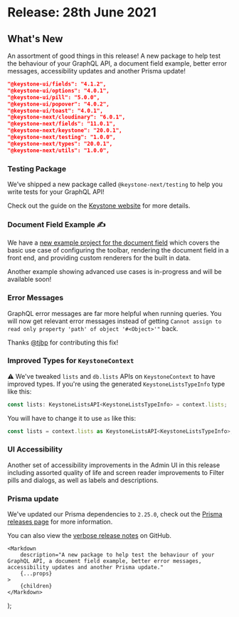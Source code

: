 
# Release: 28th June 2021

## What's New

An assortment of good things in this release! A new package to help test the behaviour of your GraphQL API, a document field example, better error messages, accessibility updates and another Prisma update! <Emoji symbol="🍱" alt="Bento box" />

```json
"@keystone-ui/fields": "4.1.2",
"@keystone-ui/options": "4.0.1",
"@keystone-ui/pill": "5.0.0",
"@keystone-ui/popover": "4.0.2",
"@keystone-ui/toast": "4.0.1",
"@keystone-next/cloudinary": "6.0.1",
"@keystone-next/fields": "11.0.1",
"@keystone-next/keystone": "20.0.1",
"@keystone-next/testing": "1.0.0",
"@keystone-next/types": "20.0.1",
"@keystone-next/utils": "1.0.0",
```

### Testing Package <Emoji symbol="🧪" alt="Test tube" />

We’ve shipped a new package called `@keystone-next/testing` to help you write tests for your GraphQL API!

Check out the guide on the [Keystone website](https://keystonejs.com/docs/guides/testing) for more details.

### Document Field Example ✍️

We have a [new example project for the document field](https://github.com/keystonejs/keystone/tree/main/examples/document-field) which covers the basic use case of configuring the toolbar, rendering the document field in a front end, and providing custom renderers for the built in data.

Another example showing advanced use cases is in-progress and will be available soon!

### Error Messages <Emoji symbol="❗" alt="Exclamation" />

GraphQL error messages are far more helpful when running queries. You will now get relevant error messages instead of getting `Cannot assign to read only property 'path' of object '#<Object>'"` back.

Thanks [@tjbp](https://github.com/tjbp) for contributing this fix!

### Improved Types for `KeystoneContext` <Emoji symbol="📜" alt="Scroll" />

⚠️ We've tweaked `lists` and `db.lists` APIs on `KeystoneContext` to have improved types. If you're using the generated `KeystoneListsTypeInfo` type like this:

```ts
const lists: KeystoneListsAPI<KeystoneListsTypeInfo> = context.lists;
```

You will have to change it to use `as` like this:

```ts
const lists = context.lists as KeystoneListsAPI<KeystoneListsTypeInfo>;
```

### UI Accessibility <Emoji symbol="🏷" alt="Tag" />

Another set of accessibility improvements in the Admin UI in this release including assorted quality of life and screen reader improvements to Filter pills and dialogs, as well as labels and descriptions.

### Prisma update <Emoji symbol="⬆️" alt="Arrow up" />

We've updated our Prisma dependencies to `2.25.0`, check out the [Prisma releases page](https://github.com/prisma/prisma/releases/tag/2.25.0) for more information.

You can also view the [verbose release notes](https://github.com/keystonejs/keystone/releases/tag/2021-06-28) on GitHub.

	<Markdown
		description="A new package to help test the behaviour of your GraphQL API, a document field example, better error messages, accessibility updates and another Prisma update."
		{...props}
	>
		{children}
	</Markdown>
);
